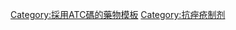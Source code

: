 {{Navbox
| name  = 抗痤疮制剂
| title =[[痤瘡]]治療藥劑([[ATC代码 (D10)|D10]])
|listclass = hlist
| groupstyle = background:Linen;

| group1 = [[抗菌剂]]
| list1  =
* [[壬二酸]]
* [[过氧化苯甲酰]]<sup>#</sup>
* [[羟基喹啉]]
* [[光照治療|蓝光疗法]]
* [[茶树精油]]

| group2 = [[角质软化剂]]
| list2  =
* [[乙醇酸]]
* [[水杨酸]]<sup>#</sup>
* [[硫磺]]
* [[过氧化苯甲酰]]<sup>#</sup>

| group3 = [[消炎药]]
| list3  =
* [[烟酰胺]]
* [[布洛芬]]
* [[阿司匹林]]
* [[光照治療|红光疗法]]

| group4 = [[抗生素]]
| list4  =
* [[克林霉素]]
* [[達普頌|氨苯砜]]
* [[红霉素]]
* [[磺胺醋酰]]
* [[四环素类抗生素|四环素]] ([[赖甲环素]]
* [[米诺环素]]
* [[强力霉素]])

| group5 = [[激素]]
| list5  =
* [[抗雄激素]]
* [[避孕剂]]

| group6 = [[视黄醇]]类
| list6  =
* [[阿达帕林]]
* [[异维A酸]]
* [[莫维A胺]]
* [[他扎罗汀]]
* [[维A酸]]

| group7 = 其他
| list7 = 
* [[甲硫芬]]
* [[噻克索酮]]
* [[氧化鋁]]
* [[氯化鋁]]

| group8 = 组合
| list8 =
* [[阿达帕林/过氧化苯甲酰]]
* [[过氧化苯甲酰/克林霉素]]
* [[克林霉素/维A酸]]
* [[红霉素/异维A酸]]
* [[磺胺醋酰/硫磺]]

| list11 = {{PharmNavFootnote}}

| belowstyle = background: transparent; padding: 0px;
| below = {{Skin appendage navs}}

}}<noinclude>
[[Category:採用ATC碼的藥物模板]]
[[Category:抗痤疮制剂]]
</noinclude>